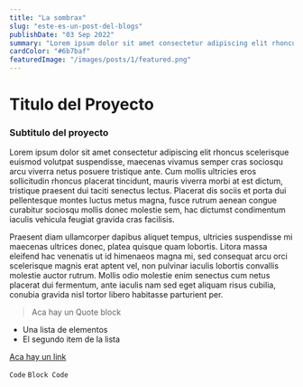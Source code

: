```yaml
---
title: "La sombrax"
slug: "este-es-un-post-del-blogs"
publishDate: "03 Sep 2022"
summary: "Lorem ipsum dolor sit amet consectetur adipiscing elit rhoncus scelerisque euismod volutpat suspendisse, maecenas vivamus semper cras sociosqu arcu viverra netus posuere tristique ante. Cum mollis ultricies eros sollicitudin rhoncus placerat tincidunt, mauris viverra morbi at est dictum, tristique praesent dui taciti senectus lectus. Placerat dis sociis et porta dui pellentesque montes luctus metus magna, fusce rutrum aenean congue cu."
cardColor: "#6b7baf"
featuredImage: "/images/posts/1/featured.png"
---
```


# Titulo del Proyecto

### Subtitulo del proyecto

Lorem ipsum dolor sit amet consectetur adipiscing elit rhoncus scelerisque euismod volutpat suspendisse, maecenas vivamus semper cras sociosqu arcu viverra netus posuere tristique ante. Cum mollis ultricies eros sollicitudin rhoncus placerat tincidunt, mauris viverra morbi at est dictum, tristique praesent dui taciti senectus lectus. Placerat dis sociis et porta dui pellentesque montes luctus metus magna, fusce rutrum aenean congue curabitur sociosqu mollis donec molestie sem, hac dictumst condimentum iaculis vehicula feugiat gravida cras facilisis.

Praesent diam ullamcorper dapibus aliquet tempus, ultricies suspendisse mi maecenas ultrices donec, platea quisque quam lobortis. Litora massa eleifend hac venenatis ut id himenaeos magna mi, sed consequat arcu orci scelerisque magnis erat aptent vel, non pulvinar iaculis lobortis convallis molestie auctor rutrum. Mollis odio molestie enim senectus cum netus placerat dui fermentum, ante iaculis nam sed eget aliquam risus cubilia, conubia gravida nisl tortor libero habitasse parturient per.

> Aca hay un Quote block

- Una lista de elementos
- El segundo item de la lista

[Aca hay un link](https://www.google.cl "Un tooltip del link")

`Code`
`Block Code`
